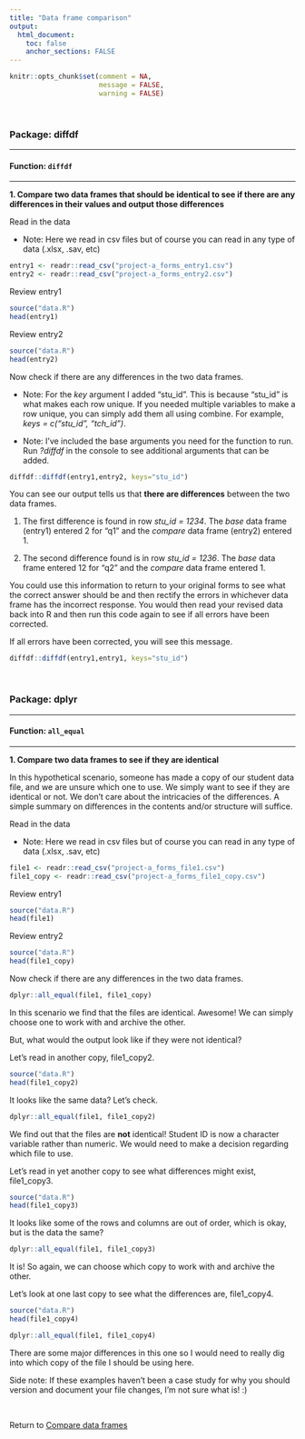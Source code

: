 ```yaml
---
title: "Data frame comparison"
output: 
  html_document:
    toc: false
    anchor_sections: FALSE
---
```


```r
knitr::opts_chunk$set(comment = NA,
                      message = FALSE,
                      warning = FALSE)
```

<br>

### Package: diffdf

---

#### Function: `diffdf`

---

**1\. Compare two data frames that should be identical to see if there are any differences in their values and output those differences**

Read in the data

* Note: Here we read in csv files but of course you can read in any type of data (.xlsx, .sav, etc)

```r
entry1 <- readr::read_csv("project-a_forms_entry1.csv")
entry2 <- readr::read_csv("project-a_forms_entry2.csv")
```


Review entry1

```r
source("data.R")
head(entry1)
```

Review entry2

```r
source("data.R")
head(entry2)
```

Now check if there are any differences in the two data frames.  

* Note: For the *key* argument I added "stu_id". This is because "stu_id" is what makes each row unique. If you needed multiple variables to make a row unique, you can simply add them all using combine. For example, *keys = c("stu_id", "tch_id")*.

* Note: I've included the base arguments you need for the function to run. Run *?diffdf* in the console to see additional arguments that can be added.

```r
diffdf::diffdf(entry1,entry2, keys="stu_id")
```

You can see our output tells us that **there are differences** between the two data frames. 

1. The first difference is found in row *stu_id = 1234*. The *base* data frame (entry1) entered 2 for "q1" and the *compare* data frame (entry2) entered 1. 

2. The second difference found is in row *stu_id = 1236*. The *base* data frame entered 12 for "q2" and the *compare* data frame entered 1.

You could use this information to return to your original forms to see what the correct answer should be and then rectify the errors in whichever data frame has the incorrect response. You would then read your revised data back into R and then run this code again to see if all errors have been corrected.

If all errors have been corrected, you will see this message.

```r
diffdf::diffdf(entry1,entry1, keys="stu_id")
```



<br>

### Package: dplyr

---

#### Function: `all_equal`

---

**1\. Compare two data frames to see if they are identical**

In this hypothetical scenario, someone has made a copy of our student data file, and we are unsure which one to use. We simply want to see if they are identical or not. We don't care about the intricacies of the differences. A simple summary on differences in the contents and/or structure will suffice.

Read in the data

* Note: Here we read in csv files but of course you can read in any type of data (.xlsx, .sav, etc)

```r
file1 <- readr::read_csv("project-a_forms_file1.csv")
file1_copy <- readr::read_csv("project-a_forms_file1_copy.csv")
```


Review entry1

```r
source("data.R")
head(file1)
```

Review entry2

```r
source("data.R")
head(file1_copy)
```

Now check if there are any differences in the two data frames.  

```r

dplyr::all_equal(file1, file1_copy)

```

In this scenario we find that the files are identical. Awesome! We can simply choose one to work with and archive the other.  

But, what would the output look like if they were not identical?

Let's read in another copy, file1_copy2. 

```r
source("data.R")
head(file1_copy2)
```

It looks like the same data? Let's check.

```r

dplyr::all_equal(file1, file1_copy2)

```

We find out that the files are **not** identical! Student ID is now a character variable rather than numeric. We would need to make a decision regarding which file to use.

Let's read in yet another copy to see what differences might exist, file1_copy3.

```r
source("data.R")
head(file1_copy3)
```

It looks like some of the rows and columns are out of order, which is okay, but is the data the same?

```r

dplyr::all_equal(file1, file1_copy3)

```

It is! So again, we can choose which copy to work with and archive the other.

Let's look at one last copy to see what the differences are, file1_copy4.

```r
source("data.R")
head(file1_copy4)
```

```r

dplyr::all_equal(file1, file1_copy4)

```

There are some major differences in this one so I would need to really dig into which copy of the file I should be using here. 

Side note: If these examples haven't been a case study for why you should version and document your file changes, I'm not sure what is! :)

<br>

Return to [Compare data frames](https://github.com/Cghlewis/data-wrangling-functions/wiki/Compare data frames)
